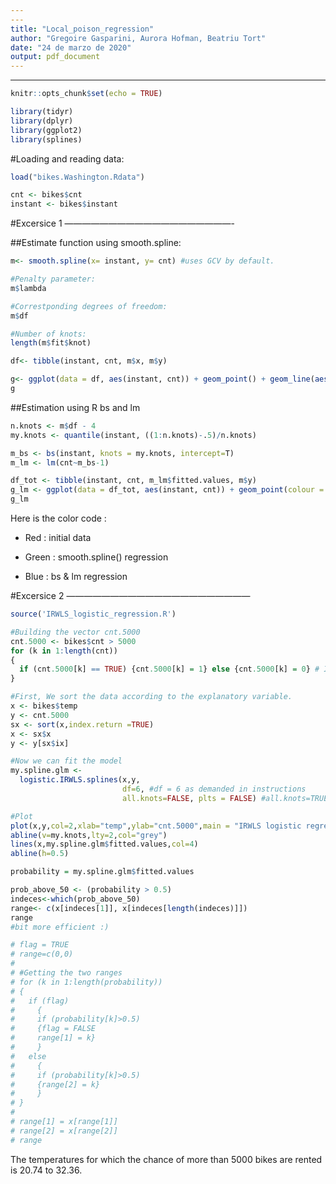 ```yaml
---
---
title: "Local_poison_regression"
author: "Gregoire Gasparini, Aurora Hofman, Beatriu Tort"
date: "24 de marzo de 2020"
output: pdf_document
---
```


---

```r
knitr::opts_chunk$set(echo = TRUE)
```

```r
library(tidyr)
library(dplyr)
library(ggplot2)
library(splines)
```

#Loading and reading data:
```r
load("bikes.Washington.Rdata")
```

```r
cnt <- bikes$cnt
instant <- bikes$instant
```

#Excersice 1 ----------------------------------------------------------

##Estimate function using smooth.spline:
```r
m<- smooth.spline(x= instant, y= cnt) #uses GCV by default. 
```

```r
#Penalty parameter:
m$lambda

#Correstponding degrees of freedom:
m$df

#Number of knots: 
length(m$fit$knot)

```

```r
df<- tibble(instant, cnt, m$x, m$y)

g<- ggplot(data = df, aes(instant, cnt)) + geom_point() + geom_line(aes(m$x, m$y), colour = "red") + ggtitle("Estimated function and original data")
g
```

##Estimation using R bs and lm
```r
n.knots <- m$df - 4
my.knots <- quantile(instant, ((1:n.knots)-.5)/n.knots)

m_bs <- bs(instant, knots = my.knots, intercept=T)
m_lm <- lm(cnt~m_bs-1)


```

```r
df_tot <- tibble(instant, cnt, m_lm$fitted.values, m$y)
g_lm <- ggplot(data = df_tot, aes(instant, cnt)) + geom_point(colour = "red", shape= 1) + geom_line(aes(instant, m_lm$fitted.values), color = "blue") + geom_line(aes(instant, m$y), colour = "green") + ggtitle("Original data, cubic spline regression, unpenalized pline regrssion")
g_lm
```

Here is the color code :

- Red : initial data

- Green : smooth.spline() regression

- Blue : bs & lm regression


#Excersice 2 ---------------------------------------------------------------

```r
source('IRWLS_logistic_regression.R')

#Building the vector cnt.5000
cnt.5000 <- bikes$cnt > 5000
for (k in 1:length(cnt))
{
  if (cnt.5000[k] == TRUE) {cnt.5000[k] = 1} else {cnt.5000[k] = 0} # I changed from cnt.5000[1] til cnt.5000[k], (I do not know why if worked when the index was one, i would have thought that it did the same thing a lot of times, but if it is comman knowledge that it also works with 1 instead of k of course we can change it back)
}

#First, We sort the data according to the explanatory variable.
x <- bikes$temp
y <- cnt.5000
sx <- sort(x,index.return =TRUE)
x <- sx$x
y <- y[sx$ix]

#Now we can fit the model
my.spline.glm <- 
  logistic.IRWLS.splines(x,y,
                         df=6, #df = 6 as demanded in instructions
                         all.knots=FALSE, plts = FALSE) #all.knots=TRUE, Why did you chose this, I put it to false to make it run without warningmessages 

#Plot
plot(x,y,col=2,xlab="temp",ylab="cnt.5000",main = "IRWLS logistic regression")
abline(v=my.knots,lty=2,col="grey")
lines(x,my.spline.glm$fitted.values,col=4)
abline(h=0.5)

```

```r

probability = my.spline.glm$fitted.values

prob_above_50 <- (probability > 0.5)
indeces<-which(prob_above_50)
range<- c(x[indeces[1]], x[indeces[length(indeces)]])
range
#bit more efficient :) 

# flag = TRUE
# range=c(0,0)
# 
# #Getting the two ranges
# for (k in 1:length(probability))
# {
#   if (flag)
#     {
#     if (probability[k]>0.5)
#     {flag = FALSE
#     range[1] = k}
#     }
#   else
#     {
#     if (probability[k]>0.5)
#     {range[2] = k}
#     }
# }
# 
# range[1] = x[range[1]]
# range[2] = x[range[2]]
# range

```

The temperatures for which the chance of more than $5000$ bikes are rented is $20.74$ to $32.36$.












